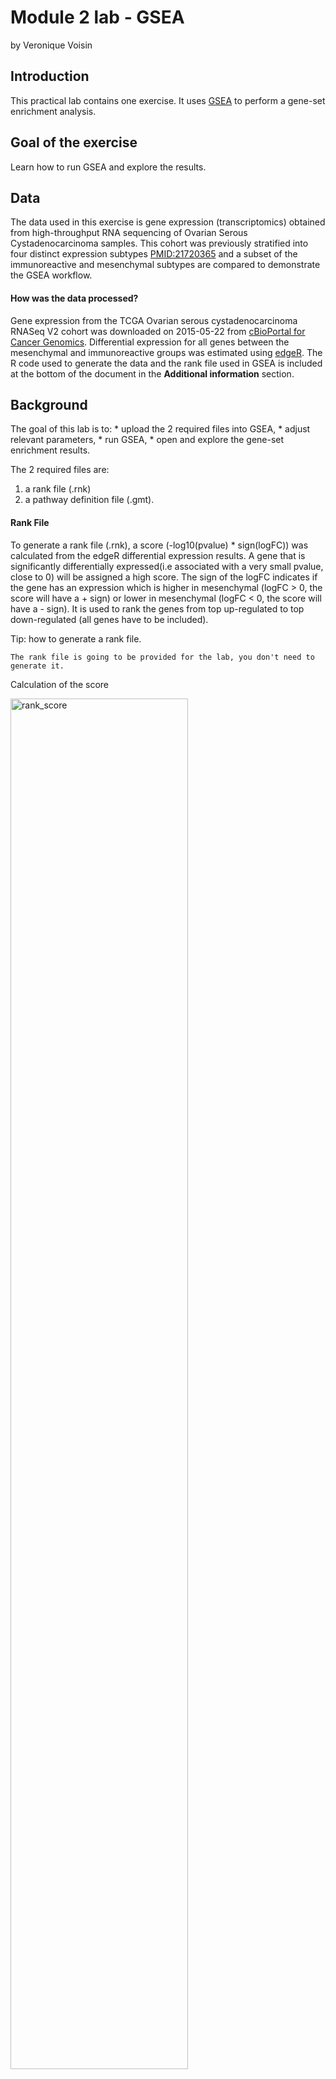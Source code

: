 # Module 2 lab - GSEA {#gsea-lab}

by Veronique Voisin

## Introduction

This practical lab contains one exercise. It uses [GSEA](http://www.broadinstitute.org/gsea/index.jsp) to perform a gene-set enrichment analysis. 

## Goal of the exercise

Learn how to run GSEA and explore the results.

## Data

The data used in this exercise is gene expression (transcriptomics) obtained from high-throughput RNA sequencing of Ovarian Serous Cystadenocarcinoma samples. This cohort was previously stratified into four distinct expression subtypes [PMID:21720365](http://www.ncbi.nlm.nih.gov/pubmed/21720365) and a subset of the immunoreactive and mesenchymal subtypes are compared to demonstrate the GSEA workflow.

#### How was the data processed?

Gene expression from the TCGA Ovarian serous cystadenocarcinoma RNASeq V2 cohort was downloaded on 2015-05-22 from [cBioPortal for Cancer Genomics](http://www.cbioportal.org/data_sets.jsp). Differential expression for all genes between the mesenchymal and immunoreactive groups was estimated using [edgeR](http://www.ncbi.nlm.nih.gov/pubmed/19910308). The R code used to generate the data and the rank file used in GSEA is included at the bottom of the document in the **Additional information** section. 

## Background

The goal of this lab is to:
  * upload the 2 required files into GSEA, 
  * adjust relevant parameters, 
  * run GSEA, 
  * open and explore the gene-set enrichment results. 
  
The 2 required files are:

  1. a rank file (.rnk) 
  1. a pathway definition file (.gmt).

#### Rank File
To generate a rank file (.rnk),  a score (-log10(pvalue) * sign(logFC)) was calculated from the edgeR differential expression results. A gene that is significantly differentially expressed(i.e associated with a very small pvalue, close to 0) will be assigned a high score. The sign of the logFC indicates if the gene has an expression which is higher in mesenchymal (logFC > 0, the score will have a + sign) or lower in mesenchymal (logFC < 0, the score will have a - sign). It is used to rank the genes from top up-regulated to top down-regulated (all genes have to be included). 

Tip: how to generate a rank file. 

```block
The rank file is going to be provided for the lab, you don't need to generate it. 
```

Calculation of the score

<img src="./Module2/gsea/images/calculate_score.png" alt="rank_score" width="75%" />

<img src="./Module2/gsea/images/GSEA_KS.png" alt="GSEA_KS" width="100%" />

Generation of the rank file: select the gene names and score columns and save the file as tab delimited with the extension .rnk

<img src="./Module2/gsea/images/make_rank_file.png" alt="generate rank" width="75%" />

#### Pathway defintion file
The second file that is needed for GSEA is the pathway database, a file with the .gmt extension. The pathway database (.gmt) used for the GSEA analysis was downloaded from <http://baderlab.org/GeneSets>. This file contains gene-sets obtained from  MsigDB-c2, NCI, Biocarta, IOB, Netpath, HumanCyc, Reactome and the Gene Ontology (GO) databases. 

```block
You don't need to perform this step for the exercise, the .gmt file will be given to you. 
```
<img src="./Module2/gsea/images/saving_gmt.png" alt="saving_gmt" width="70%" />

The .gmt is a tab delimited text file which contains one gene-set per row. For each gene-set (row), the first 2 columns contain the name and the description of the gene-set and the remaining columns contain the list of genes included in the gene-set. It is possible to create a custom gene-set using Excel or R. 

<img src="./Module2/gsea/images/gmt_format.png" alt="get_gmt" width="70%" />

GSEA performs a gene-set enrichment analysis using a modified Kolmogorov-Smirnov statistic.  The output result consists of summary tables displaying enrichment statistics for each gene-set (pathway) that has been tested.


### Start the exercise

Before starting this exercise, download the 2 required files:

```block
Right click on link below and select "Save Link As...".

Place it in the corresponding module directory of your CBW work directory.
```

* [Human_GOBP_AllPathways_no_GO_iea_May_24_2016_symbol.gmt](./Module2/gsea/data/Human_GOBP_AllPathways_no_GO_iea_May_24_2016_symbol.gmt)
* [MesenchymalvsImmunoreactive_edger_ranks.rnk](./Module2/gsea/data//MesenchymalvsImmunoreactive_edger_ranks.rnk)


### Step1.

Launch GSEA.

<img src="./Module2/gsea/images/launchGSEA3.0.png" alt="Launch GSEA" width="100%" />


```block
Note regarding option 2: GSEA has been updated to version 3.0: if you still have the gsea_2.2 version, download the .jar file named gsea-3.0.jar from the GSEA Broad website (http://software.broadinstitute.org/gsea/downloads.jsp), open a terminal window and run this command:
```

```
 java -Xmx4G -jar gsea-3.0.jar
```

### Step 2.

Load Data

2a. Locate the ‘Load data’ icon at the upper left corner of the window and click on it.

<img src="./Module2/gsea/images/GSEAloaddata.png" alt="Load data" width="100%" />


2b. In the central panel, select ‘Method 1’ and ‘Browse for files’. A new window pops up.

<img src="./Module2/gsea/images/GSEAbrowsefile2.png" alt="Browse files" width="100%" />

2c. Browse your computer to locate the 2 files : **Human_GOBP_AllPathways_no_GO_iea_May_24_2016_symbol.gmt** and **MesenchymalvsImmunoreactive_edger_ranks.rnk**. 

2d. Click on **Choose**. A message pops us when the files are loaded successfully. 

<img src="./Module2/gsea/images/ORA4.png" alt="Locate files" width="50%" />

2e. Click on **OK**.

<img src="./Module2/gsea/images/ORA5.png" alt="Success" width="50%" />
	
```block
Alternatively, you can choose **Method 3** to **drag and drop files here**; you need to click on the **Load these files!** button in this case.
```

### Step3.

Adjust parameters

3a. Under the **Tools** menu select **GseaPreRanked**.

<img src="./Module2/gsea/images/GSEAprerank.png" alt="GseaPreRanked" width="100%" />

3b. **Run GSEA on a Pre-Ranked gene list** tab will appear.

Specify the following parameters:

3c. Gene sets database -
  * click on the radio button (…) located at the right of the blank field.
  * :clock10: Wait 5-10sec for the gene-set selection window to appear.
	
<img src="./Module2/gsea/images/GSEAloadgeneset.png" alt="Gene sets database" width="100%" />

  * Use the right arrow in the top field to see the Gene matrix (local gmx/gmt) tab.
  * Click to highlight **Human_GOBP_AllPathways_no_GO_iea_May_24_2016_symbol.gmt**.
  * click on **OK** at the bottom of the window.


<img src="./Module2/gsea/images/ORA8.png" alt="Gene sets database" width="75%" />

	
  * **Human_GOBP_AllPathways_no_GO_iea_December_24_2016_symbol.gmt** is now visible in the field corresponding to Gene sets database.

<img src="./Module2/gsea/images/GSEAparameter.png" alt="GSEAparameters" width="100%" />

3d. Number of permutations - 100. The number of permutations is the number of times that the gene-sets will be randomized in order to create a null distribution to calculate the FDR.  


```block
Use 2000 when you do it for your own data outside the workshop.
```

3e. Ranked list - select by clicking on the arrow and highlighting rank file.

3f. Click on **Show** button next to **Basic Fields** to display extra options.

3g. Analysis name – change default **my_analysis** to name specific to analysis for example Mesen_vs_Immuno_edgeR. GSEA will use your specified name as part of the name of the results directory it creates.

3h. Save results in this folder – navigate to where you want GSEA to put the results folder. By default GSEA will put the results into the directory gsea_home/output/[date] in your home directory.

3i. Min size: exclude smaller sets – By default GSEA sets the lower limit to 15. In this protocol, the minimum is set to 10 to increase some of the smaller sets in the results.

```block
set **Enrichment Statistics** to p1 if you want to add more weight on the most top up-regulated and top down-regulated. **P1** is a more stringent parameter and it will result in less gene-sets significant under FDR <0.05.
```

### Step 4. 

Run GSEA

4a. Click on **Run** button located at the bottom right corner of the window.

```block
Expand the window size if the run button is not visible
```

4b. On the panel located on the left side of the GSEA window, the bottom panel called **the GSEA report table** will show that it has created a process with a message that it is **Running**.


<img src="./Module2/gsea/images/ORA10.png" alt="Running" width="50%" />



<img src="./Module2/gsea/images/ORA11.png" alt="Running messages" width="75%" />


On completion the status message will be updated to **Success…**.

<img src="./Module2/gsea/images/ORA12.png" alt="Success" width="50%" />


```block
There is no progress bar to indicate to the user how much time is left to complete the process. Depending on the size of your dataset and compute power a GSEA run can take from a few minutes to a few hours. To check on the status of the GSEA run in the bottom left hand corner you can click on the **+** (red circle in below Figure) to see the updating status. Printouts in the format **shuffleGeneSet for GeneSet 5816/5821 nperm: 1000** indicate how many permutations have been done (5816) out of the total that need to be performed (5821).
```

```block
if the permutations have been completed but the status is still running, it means that GSEA is creating the report
```

```block
Java Heap Space error. If GSEA returns an error **Java Heap space** it means that GSEA has run out of memory. If you are running GSEA from the webstart other than the 4GB option then you will need to download a new version that allows for more memory allocation. The current maximum memory allocation that the GSEA webstart allows for is 4GB. If you are using this version and still receive the java heap error you will need to download the GSEA java jar file and launch it from the command line as described in  step 1.
```

### Step 5. 

Examining the results

5a. Click on **Success** to launch the results in html format in your default web browser.

```block
If the GSEA application has been closed, you can still see the results by opening the result folder and clicking on the **index** file – index.html. (see screenshot below). The first phenotype corresponds to gene-sets enriched in genes up-regulated in the mesenchymal subtype. The second phenotype corresponds to gene-sets enriched in genes up-regulated in the immunological phenotype. 
```

<img src="./Module2/gsea/images/ORA13.png" alt="Results1" width="75%" />


When examining the results there are a few things to look for:

5b. Check the number of gene-sets that have been used for the analysis.   

```block
 A small number (a few hundred genesets if using baderlab genesets) could indicate an issue with identifier mapping.
```

5c. Check the number of sets that have FDR less than 0.25 – in order to determine what thresholds to start with when creating the enrichment map. It is not uncommon to see a thousand gene sets pass the threshold of FDR less than 0.25. FDR less than 0.25 is a very lax threshold and for robust data we can set thresholds of FDR less than 0.05 or lower.

5d. Click on **Snapshots** to see the trend for the top 20 genesets. For the positive phenotype the top genesets should show a distribution skewed to the left (positive) i.e. genesets have predominance of up-regulated genes. For the negative phenotype the top geneset should be inverted and skewed to the right (negative) i.e. geneset have predominance of down-regulated genes.


<img src="./Module2/gsea/images/ORA14.png" alt="Results2" width="75%" />



<img src="./Module2/gsea/images/ORA15.png" alt="Results3" width="75%" />



<img src="./Module2/gsea/images/ORA16.png" alt="Results4" width="75%" />


5e. Explore the tabular format of the results.

#### Mesenchymal

<img src="./Module2/gsea/images/ORA17.png" alt="Mesenchymal" width="100%" />

#### Immunoreactive

<img src="./Module2/gsea/images/ORA18.png" alt="Immunoreactive" width="100%" />

[Link to information about GSEA results](http://www.baderlab.org/CancerStemCellProject/VeroniqueVoisin/AdditionalResources/GSEA#GSEA_enrichment_scores_and_statistics)


## Additional information

[More on GSEA data format](http://www.broadinstitute.org/cancer/software/gsea/wiki/index.php/Data_formats) 

[More on processing the RNAseq using EdgeR and generate the .rank file](https://baderlab.github.io/Cytoscape_workflows/EnrichmentMapPipeline/supplemental_protocol1_rnaseq.html)

[More on which .gmt file to download from the Baderlab gene-set file](http://download.baderlab.org/EM_Genesets/), select current release, Human, symbol, Human_GOBP_AllPathways_no_GO_iea_….gmt

[More on GSEA : link to the Baderlab wiki page on GSEA](http://www.baderlab.org/CancerStemCellProject/VeroniqueVoisin/AdditionalResources/GSEA)


